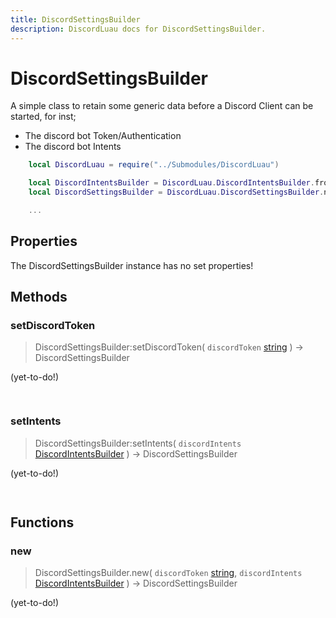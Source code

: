 ```yaml
---
title: DiscordSettingsBuilder
description: DiscordLuau docs for DiscordSettingsBuilder.
---
```

[//]: # (This file was automatically compiled through the Generator luau code under this repository)
[//]: # (if you want to edit the documentation of discord-luau, please write changes)
[//]: # (to the discord-luau repository itself, we extract the comments from discord-luau and translate)
[//]: # (them into markdown files that Nextra can interpret!)

# DiscordSettingsBuilder

A simple class to retain some generic data before a Discord Client can be started, for inst;

- The discord bot Token/Authentication
- The discord bot Intents

```lua
	local DiscordLuau = require("../Submodules/DiscordLuau")

	local DiscordIntentsBuilder = DiscordLuau.DiscordIntentsBuilder.fromAll()
	local DiscordSettingsBuilder = DiscordLuau.DiscordSettingsBuilder.new("BOT TOKEN", DiscordIntentsBuilder)

	...
```

[//]: # (----- DOCUMENT PROPERTIES ----- )

## Properties

The DiscordSettingsBuilder instance has no set properties!

[//]: # (----- DOCUMENT METHODS ----- )

## Methods

### setDiscordToken

> DiscordSettingsBuilder:setDiscordToken( `discordToken` [string](https://www.lua.org/pil/2.4.html) ) ->  DiscordSettingsBuilder 

(yet-to-do!)

```lua
	
```
### setIntents

> DiscordSettingsBuilder:setIntents( `discordIntents` [DiscordIntentsBuilder](/Classes/DiscordIntentsBuilder) ) ->  DiscordSettingsBuilder 

(yet-to-do!)

```lua
	
```

[//]: # (----- DOCUMENT FUNCTIONS ----- )

## Functions

### new

> DiscordSettingsBuilder.new( `discordToken` [string](https://www.lua.org/pil/2.4.html), `discordIntents` [DiscordIntentsBuilder](/Classes/DiscordIntentsBuilder) ) ->  DiscordSettingsBuilder 

(yet-to-do!)

```lua
	
```

